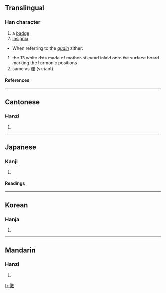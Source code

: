 ==Translingual==
===Han character===
{{Han char|rn=60|rad=彳|as=14|sn=17|four=2824<sub>0</sub>|canj=竹人山火大 (HOUFK)}}
# a [[badge]]
# [[insignia]]
*When referring to the ''[[guqin]]'' zither:
# the 13 white dots made of mother-of-pearl inlaid onto the surface board marking the harmonic positions
# same as [[暉]] (variant)
====References====
{{Han ref|kx=0372.040|dkj=10267|dj=0699.200|hdz=20849.060|uh=5FBD|ud=24509|bh=C0B2|bd=49330}}
----

==Cantonese==
===Hanzi===
{{yue-hanzi|jyut=|y=fai1}}
# {{defn|Cantonese}}
----
==Japanese==
===Kanji===
{{ja-kanji|grade=|rs=彳14}}
# {{defn|Japanese}} 
====Readings====
{{ja-readings|on=[[き]] (ki)|kun=[[よい]] (yoi), [[しるし]] (shirushi)}}
----
==Korean==
===Hanja===
{{ko-hanja|hangeul=휘|eumhun=|rv=hwi|mr=hwi|y=hwi}}
# {{defn|Korean}}
----
==Mandarin==
===Hanzi===
{{cmn-hanzi|pin=[[huī]] (hui1), [[yì]] (yi4)|wg=hui<sup>1</sup>, i<sup>4</sup>}}
# {{defn|Mandarin}}

[[fr:徽]]